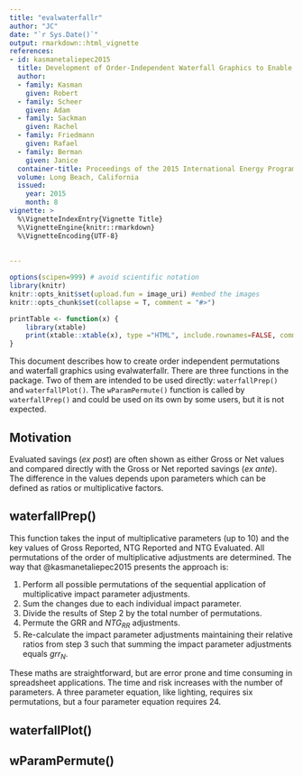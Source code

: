 ```yaml
---
title: "evalwaterfallr"
author: "JC"
date: "`r Sys.Date()`"
output: rmarkdown::html_vignette
references:
- id: kasmanetaliepec2015
  title: Development of Order-Independent Waterfall Graphics to Enable Comprehensive Understanding of Impact Evaluation Results
  author:
  - family: Kasman
    given: Robert
  - family: Scheer
    given: Adam  
  - family: Sackman
    given: Rachel
  - family: Friedmann
    given: Rafael
  - family: Berman
    given: Janice
  container-title: Proceedings of the 2015 International Energy Program Evaluation Conference
  volume: Long Beach, California
  issued:
    year: 2015
    month: 8      
vignette: >
  %\VignetteIndexEntry{Vignette Title}
  %\VignetteEngine{knitr::rmarkdown}
  %\VignetteEncoding{UTF-8}
  
  
---
```


```r
options(scipen=999) # avoid scientific notation
library(knitr)
knitr::opts_knit$set(upload.fun = image_uri) #embed the images
knitr::opts_chunk$set(collapse = T, comment = "#>")

printTable <- function(x) {
    library(xtable)
    print(xtable::xtable(x), type ="HTML", include.rownames=FALSE, comment = FALSE)
}
```

This document describes how to create order independent permutations and waterfall graphics using evalwaterfallr. There are three functions in the package. Two of them are intended to be used directly: `waterfallPrep()` and `waterfallPlot()`. The `wParamPermute()` function is called by `waterfallPrep()` and could be used on its own by some users, but it is not expected. 

## Motivation
Evaluated savings (_ex post_) are often shown as either Gross or Net values and compared directly with the Gross or Net reported savings (_ex ante_). The difference in the values depends upon parameters which can be defined as ratios or multiplicative factors. 

## waterfallPrep()
This function takes the input of multiplicative parameters (up to 10) and the key values of Gross Reported, NTG Reported and NTG Evaluated. All permutations of the order of multiplicative adjustments are determined. The way that @kasmanetaliepec2015 presents the approach is:

1. Perform all possible permutations of the sequential application of multiplicative impact parameter adjustments.
2. Sum the changes due to each individual impact parameter.
3. Divide the results of Step 2 by the total number of permutations.
4. Permute the GRR and $NTG_{RR}$ adjustments.
5. Re-calculate the impact parameter adjustments maintaining their relative ratios from step 3 such that summing the impact parameter adjustments equals $grr_{N}$.

These maths are straightforward, but are error prone and time consuming in spreadsheet applications. The time and risk increases with the number of parameters. A three parameter equation, like lighting, requires six permutations, but a four parameter equation requires 24. 



## waterfallPlot()
## wParamPermute()
